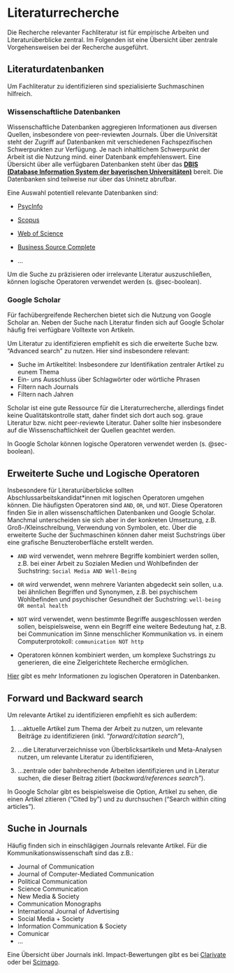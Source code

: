 # Literaturrecherche

Die Recherche relevanter Fachliteratur ist für empirische Arbeiten und Literaturüberblicke zentral. Im Folgenden ist eine Übersicht über zentrale Vorgehensweisen bei der Recherche ausgeführt.

## Literaturdatenbanken

Um Fachliteratur zu identifizieren sind spezialisierte Suchmaschinen hilfreich. 

### Wissenschaftliche Datenbanken

Wissenschaftliche Datenbanken aggregieren Informationen aus diversen Quellen, insbesondere von peer-reviewten Journals. Über die Universität steht der Zugriff auf Datenbanken mit verschiedenen Fachspezifischen Schwerpunkten zur Verfügung. Je nach inhaltlichem Schwerpunkt der Arbeit ist die Nutzung mind. einer Datenbank empfehlenswert. Eine Übersicht über alle verfügbaren Datenbanken steht über das **[DBIS (Database Information System der bayerischen Universitäten)](https://ub.fau.de/recherchieren/datenbanken/)** bereit. Die Datenbanken sind teilweise nur über das Uninetz abrufbar.

Eine Auswahl potentiell relevante Datenbanken sind:

-   [PsycInfo](https://dbis.ur.de/dbinfo/detail.php?bib_id=ub_en&colors=&ocolors=&lett=fs&tid=0&titel_id=149)

-   [Scopus](https://dbis.ur.de/dbinfo/detail.php?bib_id=ub_en&colors=&ocolors=&lett=f&tid=0&titel_id=3636)

-   [Web of Science](https://dbis.ur.de/dbinfo/detail.php?bib_id=ub_en&colors=&ocolors=&lett=fs&tid=0&titel_id=3366)

-   [Business Source Complete](https://dbis.ur.de/dbinfo/detail.php?bib_id=ub_en&colors=&ocolors=&lett=f&tid=0&titel_id=5660)

-   ...

Um die Suche zu präzisieren oder irrelevante Literatur auszuschließen, können logische Operatoren verwendet werden (s. @sec-boolean).

### Google Scholar 

Für fachübergreifende Recherchen bietet sich die Nutzung von Google Scholar an. Neben der Suche nach Literatur finden sich auf Google Scholar häufig frei verfügbare Volltexte von Artikeln. 

Um Literatur zu identifizieren empfiehlt es sich die erweiterte Suche bzw. "Advanced search" zu nutzen. Hier sind insbesondere relevant:

-   Suche im Artikeltitel: Insbesondere zur Identifikation zentraler Artikel zu eunem Thema
-   Ein- uns Ausschluss über Schlagwörter oder wörtliche Phrasen
-   Filtern nach Journals
-   Filtern nach Jahren

Scholar ist eine gute Ressource für die Literaturrecherche, allerdings findet keine Qualitätskontrolle statt, daher findet sich dort auch sog. graue Literatur bzw. nicht peer-reviewte Literatur. Daher sollte hier insbesondere auf die Wissenschaftlichkeit der Quellen geachtet werden.

In Google Scholar können logische Operatoren verwendet werden (s. @sec-boolean).


## Erweiterte Suche und Logische Operatoren {#sec-boolean}

Insbesondere für Literaturüberblicke sollten Abschlussarbeitskandidat*innen mit logischen Operatoren umgehen können. Die häufigsten Operatoren sind `AND`, `OR`, und `NOT`. Diese Operatoren finden Sie in allen wissenschaftlichen Datenbanken und Google Scholar. Manchmal unterscheiden sie sich aber in der konkreten Umsetzung, z.B. Groß-/Kleinschreibung, Verwendung von Symbolen, etc. Über die erweiterte Suche der Suchmaschinen können daher meist Suchstrings über eine grafische Benuzteroberfläche erstellt werden.

-   `AND` wird verwendet, wenn mehrere Begriffe kombiniert werden sollen, z.B. bei einer Arbeit zu Sozialen Medien und Wohlbefinden der Suchstring: `Social Media AND Well-Being`

-   `OR` wird verwendet, wenn mehrere Varianten abgedeckt sein sollen, u.a. bei ähnlichen Begriffen und Synonymen, z.B. bei psychischem Wohlbefinden und psychischer Gesundheit der Suchstring: `well-being OR mental health`

-   `NOT` wird verwendet, wenn bestimmte Begriffe ausgeschlossen werden sollen, beispielsweise, wenn ein Begriff eine weitere Bedeutung hat, z.B. bei Communication im Sinne menschlicher Kommunikation vs. in einem Computerprotokoll: `communication NOT http`

-   Operatoren können kombiniert werden, um komplexe Suchstrings zu generieren, die eine Zielgerichtete Recherche ermöglichen.

[Hier](https://libguides.mit.edu/c.php?g=175963&p=1158594) gibt es mehr Informationen zu logischen Operatoren in Datenbanken.


## Forward und Backward search
    
Um relevante Artikel zu identifizieren empfiehlt es sich außerdem:

1.  ...aktuelle Artikel zum Thema der Arbeit zu nutzen, um relevante Beiträge zu identifizieren (inkl. "*forward/citation search*"),

2.  ...die Literaturverzeichnisse von Überblicksartikeln und Meta-Analysen nutzen, um relevante Literatur zu identifizieren,

3.  ...zentrale oder bahnbrechende Arbeiten identifizieren und in Literatur suchen, die dieser Beitrag zitiert (*backward/references search*").

In Google Scholar gibt es beispielsweise die Option, Artikel zu sehen, die einen Artikel zitieren ("Cited by") und zu durchsuchen ("Search within citing articles").

## Suche in Journals

Häufig finden sich in einschlägigen Journals relevante Artikel. Für die Kommunikationswissenschaft sind das z.B.: 

-   Journal of Communication
-   Journal of Computer-Mediated Communication
-   Political Communication
-   Science Communication
-   New Media & Society
-   Communication Monographs
-   International Journal of Advertising
-   Social Media + Society
-   Information Communication & Society
-   Comunicar
-   ...

Eine Übersicht über Journals inkl. Impact-Bewertungen gibt es bei [Clarivate](https://jcr.clarivate.com/jcr/browse-journals) oder bei [Scimago](https://www.scimagojr.com/journalrank.php?category=3315&order=sjr&ord=desc).